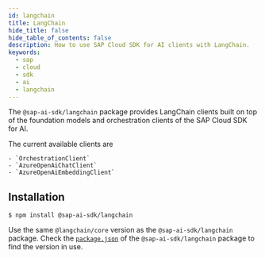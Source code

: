 ```yaml
---
id: langchain
title: LangChain
hide_title: false
hide_table_of_contents: false
description: How to use SAP Cloud SDK for AI clients with LangChain.
keywords:
  - sap
  - cloud
  - sdk
  - ai
  - langchain
---
```


The `@sap-ai-sdk/langchain` package provides LangChain clients built on top of the foundation models and orchestration clients of the SAP Cloud SDK for AI.

The current available clients are

    - `OrchestrationClient`
    - `AzureOpenAiChatClient`
    - `AzureOpenAiEmbeddingClient`

## Installation

```
$ npm install @sap-ai-sdk/langchain
```

Use the same `@langchain/core` version as the `@sap-ai-sdk/langchain` package.
Check the [`package.json`](https://github.com/SAP/ai-sdk-js/blob/main/packages/langchain/package.json) of the `@sap-ai-sdk/langchain` package to find the version in use.
